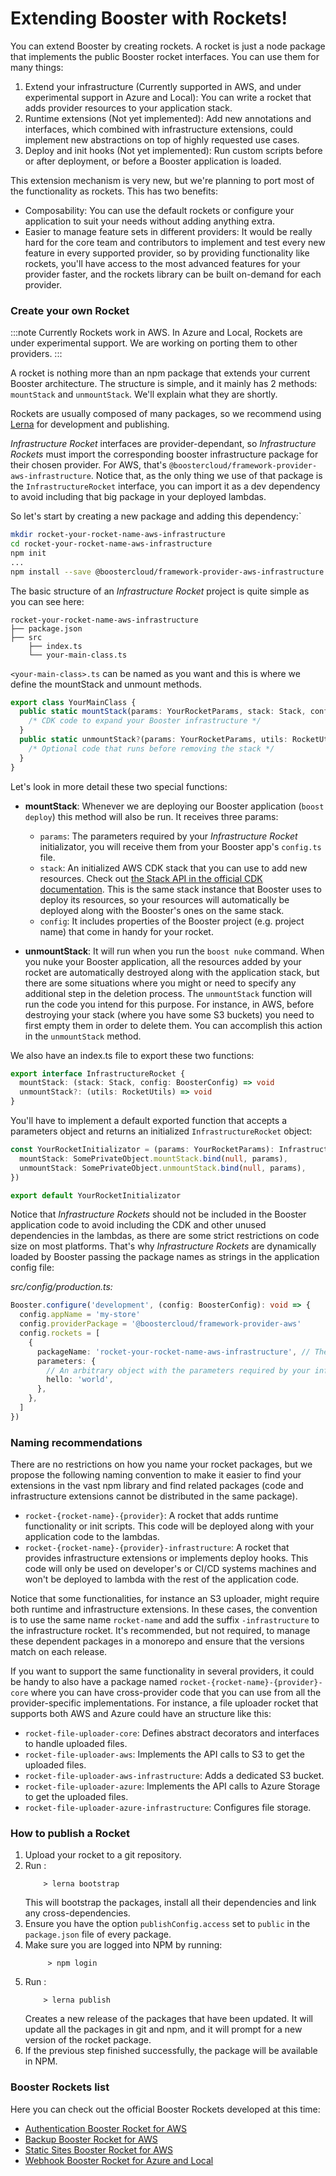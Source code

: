 # Extending Booster with Rockets!

You can extend Booster by creating rockets. A rocket is just a node package that implements the public Booster rocket interfaces. You can use them for many things:

1. Extend your infrastructure (Currently supported in AWS, and under experimental support in Azure and Local): You can write a rocket that adds provider resources to your application stack.
2. Runtime extensions (Not yet implemented): Add new annotations and interfaces, which combined with infrastructure extensions, could implement new abstractions on top of highly requested use cases.
3. Deploy and init hooks (Not yet implemented): Run custom scripts before or after deployment, or before a Booster application is loaded.

This extension mechanism is very new, but we're planning to port most of the functionality as rockets. This has two benefits:

- Composability: You can use the default rockets or configure your application to suit your needs without adding anything extra.
- Easier to manage feature sets in different providers: It would be really hard for the core team and contributors to implement and test every new feature in every supported provider, so by providing functionality like rockets, you'll have access to the most advanced features for your provider faster, and the rockets library can be built on-demand for each provider.

### Create your own Rocket

:::note
Currently Rockets work in AWS.
In Azure and Local, Rockets are under experimental support. We are working on porting them to other providers.
:::

A rocket is nothing more than an npm package that extends your current Booster architecture. The structure is simple, and it mainly has 2 methods: `mountStack` and `unmountStack`. We'll explain what they are shortly.

Rockets are usually composed of many packages, so we recommend using [Lerna](https://lerna.js.org) for development and publishing.

*Infrastructure Rocket* interfaces are provider-dependant, so *Infrastructure Rockets* must import the corresponding booster infrastructure package for their chosen provider. For AWS, that's `@boostercloud/framework-provider-aws-infrastructure`. Notice that, as the only thing we use of that package is the `InfrastructureRocket` interface, you can import it as a dev dependency to avoid including that big package in your deployed lambdas.

So let's start by creating a new package and adding this dependency:`

```sh
mkdir rocket-your-rocket-name-aws-infrastructure
cd rocket-your-rocket-name-aws-infrastructure
npm init
...
npm install --save @boostercloud/framework-provider-aws-infrastructure
```

The basic structure of an *Infrastructure Rocket* project is quite simple as you can see here:

```text
rocket-your-rocket-name-aws-infrastructure
├── package.json
├── src
    ├── index.ts
    └── your-main-class.ts

```

`<your-main-class>.ts`  can be named as you want and this is where we define the mountStack and unmount methods.

```typescript
export class YourMainClass {
  public static mountStack(params: YourRocketParams, stack: Stack, config: BoosterConfig): void {
    /* CDK code to expand your Booster infrastructure */
  }
  public static unmountStack?(params: YourRocketParams, utils: RocketUtils): void {
    /* Optional code that runs before removing the stack */
  }
}
```

Let's look in more detail these two special functions:

- **mountStack**: Whenever we are deploying our Booster application (`boost deploy`) this method will also be run.  It receives three params:
  - `params`: The parameters required by your *Infrastructure Rocket* initializator, you will receive them from your Booster app's `config.ts` file.
  - `stack`: An initialized AWS CDK stack that you can use to add new resources. Check out [the Stack API in the official CDK documentation](https://docs.aws.amazon.com/cdk/latest/guide/stacks.html#stack_api). This is the same stack instance that Booster uses to deploy its resources, so your resources will automatically be deployed along with the Booster's ones on the same stack.
  - `config`: It includes properties of the Booster project (e.g. project name) that come in handy for your rocket.

- **unmountStack**: It will run when you run the `boost nuke` command. When you nuke your Booster application, all the resources added by your rocket are automatically destroyed along with the application stack, but there are some situations where you might or need to specify any additional step in the deletion process. The `unmountStack` function will run the code you intend for this purpose. For instance, in AWS, before destroying your stack (where you have some S3 buckets) you need to first empty them in order to delete them. You can accomplish this action in the `unmountStack` method.

We also have an index.ts file to export these two functions:
```typescript
export interface InfrastructureRocket {
  mountStack: (stack: Stack, config: BoosterConfig) => void
  unmountStack?: (utils: RocketUtils) => void
}
```

You'll have to implement a default exported function that accepts a parameters object and returns an initialized `InfrastructureRocket` object:

```typescript
const YourRocketInitializator = (params: YourRocketParams): InfrastructureRocket => ({
  mountStack: SomePrivateObject.mountStack.bind(null, params),
  unmountStack: SomePrivateObject.unmountStack.bind(null, params),
})

export default YourRocketInitializator
```

Notice that *Infrastructure Rockets* should not be included in the Booster application code to avoid including the CDK and other unused dependencies in the lambdas, as there are some strict restrictions on code size on most platforms. That's why *Infrastructure Rockets* are dynamically loaded by Booster passing the package names as strings in the application config file:

_src/config/production.ts:_

```typescript
Booster.configure('development', (config: BoosterConfig): void => {
  config.appName = 'my-store'
  config.providerPackage = '@boostercloud/framework-provider-aws'
  config.rockets = [
    {
      packageName: 'rocket-your-rocket-name-aws-infrastructure', // The name of your infrastructure rocket package
      parameters: {
        // An arbitrary object with the parameters required by your infrastructure rocket initializator
        hello: 'world',
      },
    },
  ]
})
```

### Naming recommendations

There are no restrictions on how you name your rocket packages, but we propose the following naming convention to make it easier to find your extensions in the vast npm library and find related packages (code and infrastructure extensions cannot be distributed in the same package).

- `rocket-{rocket-name}-{provider}`: A rocket that adds runtime functionality or init scripts. This code will be deployed along with your application code to the lambdas.
- `rocket-{rocket-name}-{provider}-infrastructure`: A rocket that provides infrastructure extensions or implements deploy hooks. This code will only be used on developer's or CI/CD systems machines and won't be deployed to lambda with the rest of the application code.

Notice that some functionalities, for instance an S3 uploader, might require both runtime and infrastructure extensions. In these cases, the convention is to use the same name `rocket-name` and add the suffix `-infrastructure` to the infrastructure rocket. It's recommended, but not required, to manage these dependent packages in a monorepo and ensure that the versions match on each release.

If you want to support the same functionality in several providers, it could be handy to also have a package named `rocket-{rocket-name}-{provider}-core` where you can have cross-provider code that you can use from all the provider-specific implementations. For instance, a file uploader rocket that supports both AWS and Azure could have an structure like this:

- `rocket-file-uploader-core`: Defines abstract decorators and interfaces to handle uploaded files.
- `rocket-file-uploader-aws`: Implements the API calls to S3 to get the uploaded files.
- `rocket-file-uploader-aws-infrastructure`: Adds a dedicated S3 bucket.
- `rocket-file-uploader-azure`: Implements the API calls to Azure Storage to get the uploaded files.
- `rocket-file-uploader-azure-infrastructure`: Configures file storage.

### How to publish a Rocket

1. Upload your rocket to a git repository.
2. Run :
    ```shell
        > lerna bootstrap
    ```
    This will bootstrap the packages, install all their dependencies and link any cross-dependencies.
3. Ensure you have the option `publishConfig.access` set to `public` in the `package.json` file of every package.
4. Make sure you are logged into NPM by running:
   ```shell
        > npm login
    ```
5. Run :
    ```shell
        > lerna publish
    ```
    Creates a new release of the packages that have been updated. It will update all the packages in git and npm, and it will prompt for a new version of the rocket package.
6. If the previous step finished successfully, the package will be available in NPM.

### Booster Rockets list

Here you can check out the official Booster Rockets developed at this time:

- [Authentication Booster Rocket for AWS](https://github.com/boostercloud/rocket-auth-aws-infrastructure)
- [Backup Booster Rocket for AWS](https://github.com/boostercloud/rocket-backup-aws-infrastructure)
- [Static Sites Booster Rocket for AWS](https://github.com/boostercloud/rocket-static-sites-aws-infrastructure)
- [Webhook Booster Rocket for Azure and Local](https://github.com/boostercloud/rocket-webhook)